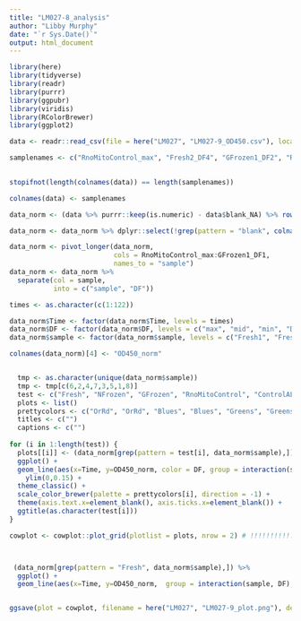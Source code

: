 ```yaml
---
title: "LM027-8_analysis"
author: "Libby Murphy"
date: "`r Sys.Date()`"
output: html_document
---
```

```r
library(here)
library(tidyverse)
library(readr)
library(purrr)
library(ggpubr)
library(viridis)
library(RColorBrewer)
library(ggplot2)
```

```r
data <- readr::read_csv(file = here("LM027", "LM027-9_OD450.csv"), locale=locale(encoding="latin1"))

samplenames <- c("RnoMitoControl_max", "Fresh2_DF4", "GFrozen1_DF2", "RnoMitoControl_mid", "NFrozen1_DF1", "GFrozen1_DF4", "RnoMitoControl_min","NFrozen1_DF2",  "GFrozen2_DF1",  "Fresh1_DF1","NFrozen1_DF4","GFrozen2_DF2", "Fresh1_DF2", "NFrozen2_DF1", "GFrozen2_DF4", "Fresh1_DF4", "NFrozen2_DF2", "ControlALDH2KO_DF1", "Fresh2_DF1", "NFrozen2_DF4", "ControlALDH2KO_DF2", "Fresh2_DF2", "GFrozen1_DF1",  "blank_NA")
                 

stopifnot(length(colnames(data)) == length(samplenames))

colnames(data) <- samplenames

data_norm <- (data %>% purrr::keep(is.numeric) - data$blank_NA) %>% rownames_to_column(var = "Time")

data_norm <- data_norm %>% dplyr::select(!grep(pattern = "blank", colnames(data_norm)))

data_norm <- pivot_longer(data_norm, 
                          cols = RnoMitoControl_max:GFrozen1_DF1, 
                          names_to = "sample")
data_norm <- data_norm %>% 
  separate(col = sample,
           into = c("sample", "DF"))
```

```r
times <- as.character(c(1:122))

data_norm$Time <- factor(data_norm$Time, levels = times)
data_norm$DF <- factor(data_norm$DF, levels = c("max", "mid", "min", "DF1", "DF2", "DF4", "DF8"))
data_norm$sample <- factor(data_norm$sample, levels = c("Fresh1", "Fresh2", "NFrozen1", "NFrozen2", "GFrozen1", "GFrozen2", "ControlALDH2KO", "RnoMitoControl"))

colnames(data_norm)[4] <- "OD450_norm"


  tmp <- as.character(unique(data_norm$sample))
  tmp <- tmp[c(6,2,4,7,3,5,1,8)]
  test <- c("Fresh", "NFrozen", "GFrozen", "RnoMitoControl", "ControlALDH2KO")
  plots <- list()
  prettycolors <- c("OrRd", "OrRd", "Blues", "Blues", "Greens", "Greens", "Reds", "Greys")
  titles <- c("")
  captions <- c("")
  
for (i in 1:length(test)) {
  plots[[i]] <- (data_norm[grep(pattern = test[i], data_norm$sample),]) %>%
  ggplot() +
  geom_line(aes(x=Time, y=OD450_norm, color = DF, group = interaction(sample, DF),linetype = sample), linewidth = 1.25) +
    ylim(0,0.15) +
  theme_classic() +
  scale_color_brewer(palette = prettycolors[i], direction = -1) +
  theme(axis.text.x=element_blank(), axis.ticks.x=element_blank()) +
  ggtitle(as.character(test[i]))
}

cowplot <- cowplot::plot_grid(plotlist = plots, nrow = 2) # !!!!!!!!!!!!!! bro it worked



 (data_norm[grep(pattern = "Fresh", data_norm$sample),]) %>%
  ggplot() +
  geom_line(aes(x=Time, y=OD450_norm,  group = interaction(sample, DF),linetype = sample))


ggsave(plot = cowplot, filename = here("LM027", "LM027-9_plot.png"), device = "png", height = 10, width = 15)

```